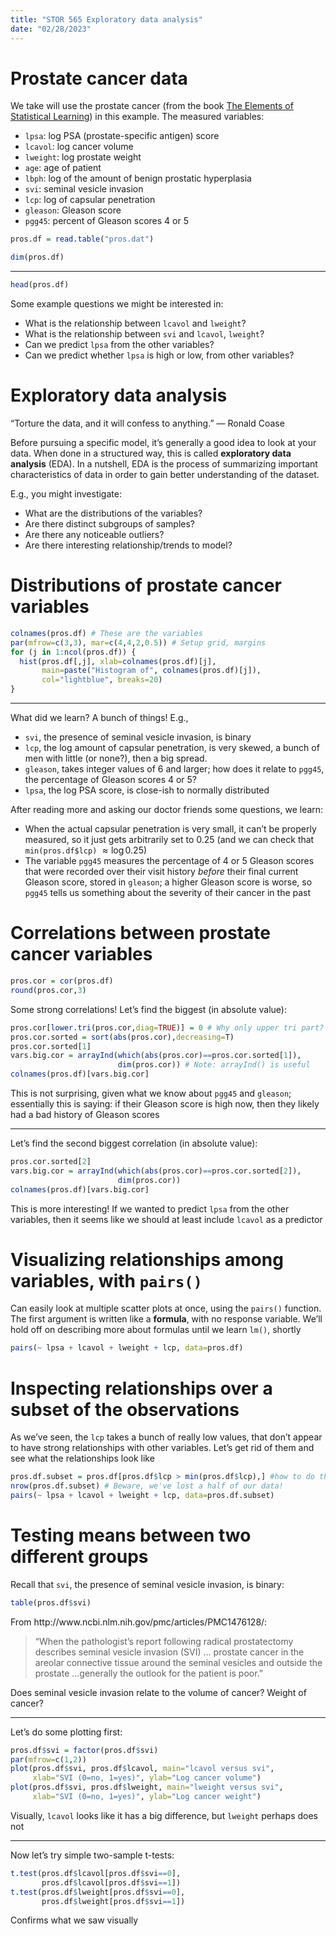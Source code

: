 ```yaml
---
title: "STOR 565 Exploratory data analysis"
date: "02/28/2023"
---
```






Prostate cancer data 
===

We take will use the prostate cancer (from the book [The Elements of Statistical Learning](http://statweb.stanford.edu/~tibs/ElemStatLearn/)) in this example. The measured variables:

- `lpsa`: log PSA (prostate-specific antigen) score
- `lcavol`: log cancer volume
- `lweight`: log prostate weight
- `age`: age of patient
- `lbph`: log of the amount of benign prostatic hyperplasia
- `svi`: seminal vesicle invasion
- `lcp`: log of capsular penetration
- `gleason`: Gleason score 
- ` pgg45`: percent of Gleason scores 4 or 5 

```r
pros.df = read.table("pros.dat") 

dim(pros.df)
```

---

```r
head(pros.df)
```

Some example questions we might be interested in:

- What is the relationship between `lcavol` and `lweight`?
- What is the relationship between `svi` and `lcavol`, `lweight`?
- Can we predict `lpsa` from the other variables?
- Can we predict whether `lpsa` is high or low, from other variables?

Exploratory data analysis
===

“Torture the data, and it will confess to anything.” — Ronald Coase

Before pursuing a specific model, it's generally a good idea to look at your data. When done in a structured way, this is called **exploratory data analysis** (EDA). In a nutshell, EDA is the process of summarizing important characteristics of data in order to gain better understanding of the dataset.

E.g., you might investigate:

- What are the distributions of the variables?
- Are there distinct subgroups of samples?
- Are there any noticeable outliers?
- Are there interesting relationship/trends to model?

Distributions of prostate cancer variables
===

```r
colnames(pros.df) # These are the variables
par(mfrow=c(3,3), mar=c(4,4,2,0.5)) # Setup grid, margins
for (j in 1:ncol(pros.df)) {
  hist(pros.df[,j], xlab=colnames(pros.df)[j],
       main=paste("Histogram of", colnames(pros.df)[j]),
       col="lightblue", breaks=20)
}
```

---

What did we learn? A bunch of things! E.g.,

- `svi`, the presence of seminal vesicle invasion, is binary
- `lcp`, the log amount of capsular penetration, is very skewed, a bunch of men with little (or none?), then a big spread.
- `gleason`, takes integer values of 6 and larger; how does it relate to `pgg45`, the percentage of Gleason scores 4 or 5?
- `lpsa`, the log PSA score, is close-ish to normally distributed
  
After reading more and asking our doctor friends some questions, we learn:

- When the actual capsular penetration is very small, it can't be properly measured, so it just gets arbitrarily set to 0.25 (and we can check that `min(pros.df$lcp)` $\approx \log{0.25}$)
- The variable `pgg45` measures the percentage of 4 or 5 Gleason scores that were recorded over their visit history *before* their final current Gleason score, stored in `gleason`; a higher Gleason score is worse, so `pgg45` tells us something about the severity of their cancer in the past
  
Correlations between prostate cancer variables
===

```r
pros.cor = cor(pros.df)
round(pros.cor,3) 
```

Some strong correlations! Let's find the biggest (in absolute value):

```r
pros.cor[lower.tri(pros.cor,diag=TRUE)] = 0 # Why only upper tri part? 
pros.cor.sorted = sort(abs(pros.cor),decreasing=T)
pros.cor.sorted[1]
vars.big.cor = arrayInd(which(abs(pros.cor)==pros.cor.sorted[1]), 
                        dim(pros.cor)) # Note: arrayInd() is useful
colnames(pros.df)[vars.big.cor] 
```

This is not surprising, given what we know about `pgg45` and `gleason`; essentially this is saying: if their Gleason score is high now, then they likely had a bad history of Gleason scores

---

Let's find the second biggest correlation (in absolute value):

```r
pros.cor.sorted[2]
vars.big.cor = arrayInd(which(abs(pros.cor)==pros.cor.sorted[2]), 
                        dim(pros.cor))
colnames(pros.df)[vars.big.cor] 
```

This is more interesting! If we wanted to predict `lpsa` from the other variables, then it seems like we should at least include `lcavol` as a predictor

Visualizing relationships among variables, with `pairs()`
===

Can easily look at multiple scatter plots at once, using the `pairs()` function. The first argument is written like a **formula**, with no response variable. We'll hold off on describing more about formulas until we learn `lm()`, shortly

```r
pairs(~ lpsa + lcavol + lweight + lcp, data=pros.df)
```

Inspecting relationships over a subset of the observations
===

As we've seen, the `lcp` takes a bunch of really low values, that don't appear to have strong relationships with other variables. Let's get rid of them and see what the relationships look like

```r
pros.df.subset = pros.df[pros.df$lcp > min(pros.df$lcp),] #how to do this using subset?
nrow(pros.df.subset) # Beware, we've lost a half of our data! 
pairs(~ lpsa + lcavol + lweight + lcp, data=pros.df.subset)
```

Testing means between two different groups
===

Recall that `svi`, the presence of seminal vesicle invasion, is binary:

```r
table(pros.df$svi)
```

From http://www.ncbi.nlm.nih.gov/pmc/articles/PMC1476128/:

> "When the pathologist’s report following radical prostatectomy describes seminal vesicle invasion (SVI) ... prostate cancer in the areolar connective tissue around the seminal vesicles and outside the prostate ...generally the outlook for the patient is poor."

Does seminal vesicle invasion relate to the volume of cancer? Weight of cancer?

---

Let's do some plotting first:

```r
pros.df$svi = factor(pros.df$svi) 
par(mfrow=c(1,2))
plot(pros.df$svi, pros.df$lcavol, main="lcavol versus svi",
     xlab="SVI (0=no, 1=yes)", ylab="Log cancer volume")
plot(pros.df$svi, pros.df$lweight, main="lweight versus svi",
     xlab="SVI (0=no, 1=yes)", ylab="Log cancer weight")
```

Visually, `lcavol` looks like it has a big difference, but `lweight` perhaps does not

---

Now let's try simple two-sample t-tests:

```r
t.test(pros.df$lcavol[pros.df$svi==0],
       pros.df$lcavol[pros.df$svi==1])
t.test(pros.df$lweight[pros.df$svi==0],
       pros.df$lweight[pros.df$svi==1])
```

Confirms what we saw visually
